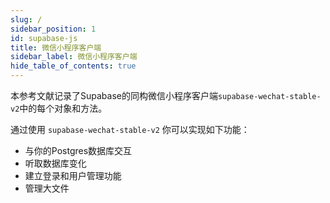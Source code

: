 ```yaml
---
slug: /
sidebar_position: 1
id: supabase-js
title: 微信小程序客户端
sidebar_label: 微信小程序客户端
hide_table_of_contents: true
---
```


本参考文献记录了Supabase的同构微信小程序客户端`supabase-wechat-stable-v2`中的每个对象和方法。


通过使用 `supabase-wechat-stable-v2` 你可以实现如下功能：

- 与你的Postgres数据库交互
- 听取数据库变化
- 建立登录和用户管理功能
- 管理大文件


